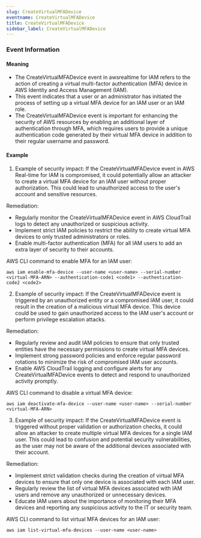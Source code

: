 ```yaml
--- 
slug: CreateVirtualMFADevice
eventname: CreateVirtualMFADevice
title: CreateVirtualMFADevice
sidebar_label: CreateVirtualMFADevice
---
```

                       
### Event Information

#### Meaning

- The CreateVirtualMFADevice event in awsrealtime for IAM refers to the action of creating a virtual multi-factor authentication (MFA) device in AWS Identity and Access Management (IAM).
- This event indicates that a user or an administrator has initiated the process of setting up a virtual MFA device for an IAM user or an IAM role.
- The CreateVirtualMFADevice event is important for enhancing the security of AWS resources by enabling an additional layer of authentication through MFA, which requires users to provide a unique authentication code generated by their virtual MFA device in addition to their regular username and password.

#### Example

1. Example of security impact: If the CreateVirtualMFADevice event in AWS Real-time for IAM is compromised, it could potentially allow an attacker to create a virtual MFA device for an IAM user without proper authorization. This could lead to unauthorized access to the user's account and sensitive resources.

Remediation:
- Regularly monitor the CreateVirtualMFADevice event in AWS CloudTrail logs to detect any unauthorized or suspicious activity.
- Implement strict IAM policies to restrict the ability to create virtual MFA devices to only trusted administrators or roles.
- Enable multi-factor authentication (MFA) for all IAM users to add an extra layer of security to their accounts.

AWS CLI command to enable MFA for an IAM user:
```
aws iam enable-mfa-device --user-name <user-name> --serial-number <virtual-MFA-ARN> --authentication-code1 <code1> --authentication-code2 <code2>
```

2. Example of security impact: If the CreateVirtualMFADevice event is triggered by an unauthorized entity or a compromised IAM user, it could result in the creation of a malicious virtual MFA device. This device could be used to gain unauthorized access to the IAM user's account or perform privilege escalation attacks.

Remediation:
- Regularly review and audit IAM policies to ensure that only trusted entities have the necessary permissions to create virtual MFA devices.
- Implement strong password policies and enforce regular password rotations to minimize the risk of compromised IAM user accounts.
- Enable AWS CloudTrail logging and configure alerts for any CreateVirtualMFADevice events to detect and respond to unauthorized activity promptly.

AWS CLI command to disable a virtual MFA device:
```
aws iam deactivate-mfa-device --user-name <user-name> --serial-number <virtual-MFA-ARN>
```

3. Example of security impact: If the CreateVirtualMFADevice event is triggered without proper validation or authorization checks, it could allow an attacker to create multiple virtual MFA devices for a single IAM user. This could lead to confusion and potential security vulnerabilities, as the user may not be aware of the additional devices associated with their account.

Remediation:
- Implement strict validation checks during the creation of virtual MFA devices to ensure that only one device is associated with each IAM user.
- Regularly review the list of virtual MFA devices associated with IAM users and remove any unauthorized or unnecessary devices.
- Educate IAM users about the importance of monitoring their MFA devices and reporting any suspicious activity to the IT or security team.

AWS CLI command to list virtual MFA devices for an IAM user:
```
aws iam list-virtual-mfa-devices --user-name <user-name>
```


 